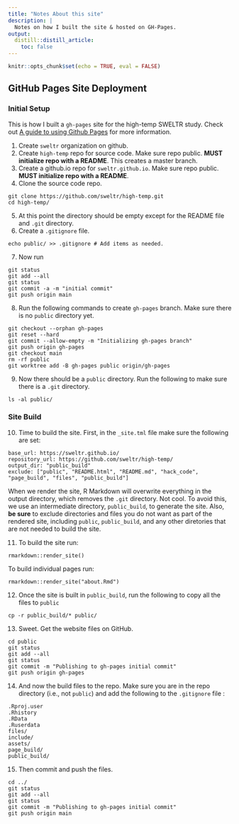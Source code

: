 ```yaml
---
title: "Notes About this site"
description: |
  Notes on how I built the site & hosted on GH-Pages.
output:
  distill::distill_article:
    toc: false
---
```


```r
knitr::opts_chunk$set(echo = TRUE, eval = FALSE)
```


## GitHub Pages Site Deployment

### Initial Setup

This is how I built a `gh-pages` site for the high-temp SWELTR study. Check out [A guide to using Github Pages](https://www.thinkful.com/learn/a-guide-to-using-github-pages/) for more information.

1) Create `sweltr` organization on github.
2) Create `high-temp` repo for source code. Make sure repo public. **MUST initialize repo with a README**. This creates a master branch.
3) Create a github.io repo for `sweltr.github.io`. Make sure repo public. **MUST initialize repo with a README**.
4) Clone the source code repo.

```
git clone https://github.com/sweltr/high-temp.git
cd high-temp/
```

5) At this point the directory should be empty except for the README file and `.git` directory. 
6) Create a `.gitignore` file. 

```
echo public/ >> .gitignore # Add items as needed.
```

7) Now run  

```
git status
git add --all
git status
git commit -a -m "initial commit"
git push origin main
```

8) Run the following commands to create `gh-pages` branch. Make sure there is no `public` directory yet.

```
git checkout --orphan gh-pages
git reset --hard
git commit --allow-empty -m "Initializing gh-pages branch"
git push origin gh-pages
git checkout main
rm -rf public
git worktree add -B gh-pages public origin/gh-pages
```

9) Now there should be a `public` directory. Run the following to make sure there is a `.git` directory.

```
ls -al public/
```

### Site Build

10) Time to build the site. First, in the `_site.tml` file make sure the following are set:

```
base_url: https://sweltr.github.io/
repository_url: https://github.com/sweltr/high-temp/
output_dir: "public_build"
exclude: ["public", "README.html", "README.md", "hack_code", "page_build", "files", "public_build"]
```

When we render the site, R Markdown will overwrite everything in the output directory, which removes the `.git` directory. Not cool. To avoid this, we use an intermediate directory, `public_build`,  to generate the site. Also, **be sure** to exclude directories and files you do not want as part of the rendered site, including `public`, `public_build`, and any other diretories that are not needed to build the site.

11) To build the site run:

```
rmarkdown::render_site()
```

To build individual pages run:

```
rmarkdown::render_site("about.Rmd")
```

12) Once the site is built in `public_build`, run the following to copy all the files to `public`

```
cp -r public_build/* public/
```

13) Sweet. Get the website files on GitHub.

```
cd public
git status
git add --all
git status
git commit -m "Publishing to gh-pages initial commit"
git push origin gh-pages
```

14) And now the build files to the repo. Make sure you are in the repo directory (i.e., not `public`) and add the following to the `.gitignore` file :

```
.Rproj.user
.Rhistory
.RData
.Ruserdata
files/
include/
assets/
page_build/
public_build/
```


15) Then commit and push the files. 

```
cd ../
git status
git add --all
git status
git commit -m "Publishing to gh-pages initial commit"
git push origin main
```




